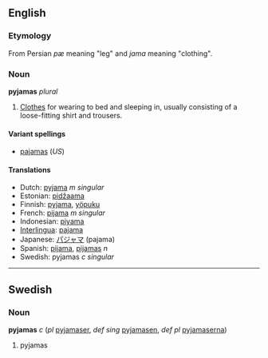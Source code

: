 <!-- NOTE: If you edit this page, please also edit "pajamas" -->


==English==
=== Etymology ===
From Persian ''p&aelig;'' meaning "leg" and ''jama'' meaning "clothing".

===Noun===
'''pyjamas''' ''plural''
#[[Clothes]] for wearing to bed and sleeping in, usually consisting of a loose-fitting shirt and trousers.

====Variant spellings====
*[[pajamas]] (''US'')

====Translations====
*Dutch: [[pyjama]] ''m singular''
*Estonian: [[pidžaama]]
*Finnish: [[pyjama]], [[yöpuku]]
*French: [[pijama]] ''m singular''
*Indonesian: [[piyama]]
*[[Interlingua]]: [[pajama]]
*Japanese: [[パジャマ]] (pajama)
*Spanish: [[pijama]], [[pijamas]] ''n''
*Swedish: pyjamas ''c'' ''singular''

----

==Swedish==
===Noun===
'''pyjamas''' ''c'' (''pl'' [[pyjamaser]], ''def sing'' [[pyjamasen]], ''def pl'' [[pyjamaserna]])

#pyjamas




<!-- NOTE: If you edit this page, please also edit "pajamas" -->